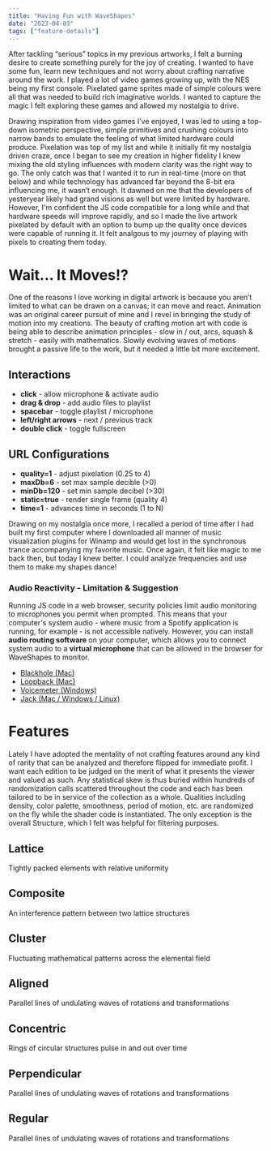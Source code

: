 ```yaml
---
title: "Having Fun with WaveShapes"
date: "2023-04-03"
tags: ["feature-details"]
---
```


After tackling “serious” topics in my previous artworks, I felt a burning desire to create something purely for the joy of creating. I wanted to have some fun, learn new techniques and not worry about crafting narrative around the work. I played a lot of video games growing up, with the NES being my first console. Pixelated game sprites made of simple colours were all that was needed to build rich imaginative worlds. I wanted to capture the magic I felt exploring these games and allowed my nostalgia to drive.

<ImageEmbed src="waveshapes-oob-E.jpg" alt="WaveShapes Out of Bounds E" width={960} height={720} priority="true" />

Drawing inspiration from video games I’ve enjoyed, I was led to using a top-down isometric perspective, simple primitives and crushing colours into narrow bands to emulate the feeling of what limited hardware could produce. Pixelation was top of my list and while it initially fit my nostalgia driven craze, once I began to see my creation in higher fidelity I knew mixing the old styling influences with modern clarity was the right way to go. The only catch was that I wanted it to run in real-time (more on that below) and while technology has advanced far beyond the 8-bit era influencing me, it wasn’t enough. It dawned on me that the developers of yesteryear likely had grand visions as well but were limited by hardware. However, I'm confident the JS code compatible for a long while and that hardware speeds will improve rapidly, and so I made the live artwork pixelated by default with an option to bump up the quality once devices were capable of running it. It felt analgous to my journey of playing with pixels to creating them today.

<Grid cols={2} gap={6}>
    <ImageEmbed
        src="waveshapes-oob-F.jpg"
        alt="WaveShapes Out of Bounds F"
        width={960}
        height={720}
        mode="grid-item"
        priority="true"
    />
    <ImageEmbed
        src="waveshapes-oob-G.jpg"
        alt="WaveShapes Out of Bounds G"
        width={960}
        height={720}
        mode="grid-item"
        priority="true"
    />
</Grid>

# Wait... It Moves!?

One of the reasons I love working in digital artwork is because you aren’t limited to what can be drawn on a canvas; it can move and react. Animation was an original career pursuit of mine and I revel in bringing the study of motion into my creations. The beauty of crafting motion art with code is being able to describe animation principles - slow in / out, arcs, squash & stretch - easily with mathematics. Slowly evolving waves of motions brought a passive life to the work, but it needed a little bit more excitement.

## Interactions

-   **click** - allow microphone & activate audio
-   **drag & drop** - add audio files to playlist
-   **spacebar** - toggle playlist / microphone
-   **left/right arrows** - next / previous track
-   **double click** - toggle fullscreen

## URL Configurations

-   **quality=1** - adjust pixelation (0.25 to 4)
-   **maxDb=6** - set max sample decible (>0)
-   **minDb=120** - set min sample decibel (>30)
-   **static=true** - render single frame (quality 4)
-   **time=1** - advances time in seconds (1 to N)

Drawing on my nostalgia once more, I recalled a period of time after I had built my first computer where I downloaded all manner of music visualization plugins for Winamp and would get lost in the synchronous trance accompanying my favorite music. Once again, it felt like magic to me back then, but today I knew better. I could analyze frequencies and use them to make my shapes dance!

### Audio Reactivity - Limitation & Suggestion

Running JS code in a web browser, security policies limit audio monitoring to microphones you permit when prompted. This means that your computer's system audio - where music from a Spotify application is running, for example - is not accessible natively. However, you can install **audio routing software** on your computer, which allows you to connect system audio to a **virtual microphone** that can be allowed in the browser for WaveShapes to monitor.

-   [Blackhole (Mac)](https://existential.audio/blackhole/)
-   [Loopback (Mac)](https://rogueamoeba.com/loopback/)
-   [Voicemeter (Windows)](https://vb-audio.com/Voicemeeter/index.htm)
-   [Jack (Mac / Windows / Linux)](https://jackaudio.org/downloads/)

# Features

Lately I have adopted the mentality of not crafting features around any kind of rarity that can be analyzed and therefore flipped for immediate profit. I want each edition to be judged on the merit of what it presents the viewer and valued as such. Any statistical skew is thus buried within hundreds of randomization calls scattered throughout the code and each has been tailored to be in service of the collection as a whole. Qualities including density, color palette, smoothness, period of motion, etc. are randomized on the fly while the shader code is instantiated. The only exception is the overall Structure, which I felt was helpful for filtering purposes.

## Lattice

Tightly packed elements with relative uniformity

<Grid cols={3} gap={6}>
    <ImageEmbed src="waveshapes-lattice-0.jpg" alt="WaveShapes Lattice 0" width={480} height={360} mode="grid-item" />
    <ImageEmbed src="waveshapes-lattice-1.jpg" alt="WaveShapes Lattice 1" width={480} height={360} mode="grid-item" />
    <ImageEmbed src="waveshapes-lattice-2.jpg" alt="WaveShapes Lattice 2" width={480} height={360} mode="grid-item" />
</Grid>

## Composite

An interference pattern between two lattice structures

<Grid cols={3} gap={6}>
    <ImageEmbed
        src="waveshapes-composite-0.jpg"
        alt="WaveShapes Composite 0"
        width={480}
        height={360}
        mode="grid-item"
    />
    <ImageEmbed
        src="waveshapes-composite-1.jpg"
        alt="WaveShapes Composite 1"
        width={480}
        height={360}
        mode="grid-item"
    />
    <ImageEmbed
        src="waveshapes-composite-2.jpg"
        alt="WaveShapes Composite 2"
        width={480}
        height={360}
        mode="grid-item"
    />
</Grid>

## Cluster

Fluctuating mathematical patterns across the elemental field

<Grid cols={3} gap={6}>
    <ImageEmbed src="waveshapes-cluster-0.jpg" alt="WaveShapes Cluster 0" width={480} height={360} mode="grid-item" />
    <ImageEmbed src="waveshapes-cluster-1.jpg" alt="WaveShapes Cluster 1" width={480} height={360} mode="grid-item" />
    <ImageEmbed src="waveshapes-cluster-2.jpg" alt="WaveShapes Cluster 2" width={480} height={360} mode="grid-item" />
</Grid>

## Aligned

Parallel lines of undulating waves of rotations and transformations

<Grid cols={3} gap={6}>
    <ImageEmbed src="waveshapes-aligned-0.jpg" alt="WaveShapes Aligned 0" width={480} height={360} mode="grid-item" />
    <ImageEmbed src="waveshapes-aligned-1.jpg" alt="WaveShapes Aligned 1" width={480} height={360} mode="grid-item" />
    <ImageEmbed src="waveshapes-aligned-2.jpg" alt="WaveShapes Aligned 2" width={480} height={360} mode="grid-item" />
</Grid>

## Concentric

Rings of circular structures pulse in and out over time

<Grid cols={3} gap={6}>
    <ImageEmbed
        src="waveshapes-aligned-0.jpg"
        alt="WaveShapes Concentric 0"
        width={480}
        height={360}
        mode="grid-item"
    />
    <ImageEmbed
        src="waveshapes-aligned-1.jpg"
        alt="WaveShapes Concentric 1"
        width={480}
        height={360}
        mode="grid-item"
    />
    <ImageEmbed
        src="waveshapes-aligned-2.jpg"
        alt="WaveShapes Concentric 2"
        width={480}
        height={360}
        mode="grid-item"
    />
</Grid>

## Perpendicular

Parallel lines of undulating waves of rotations and transformations

<Grid cols={3} gap={6}>
    <ImageEmbed
        src="waveshapes-perpendicular-0.jpg"
        alt="WaveShapes Perpendicular 0"
        width={480}
        height={360}
        mode="grid-item"
    />
    <ImageEmbed
        src="waveshapes-perpendicular-1.jpg"
        alt="WaveShapes Perpendicular 1"
        width={480}
        height={360}
        mode="grid-item"
    />
    <ImageEmbed
        src="waveshapes-perpendicular-2.jpg"
        alt="WaveShapes Perpendicular 2"
        width={480}
        height={360}
        mode="grid-item"
    />
</Grid>

## Regular

Parallel lines of undulating waves of rotations and transformations

<Grid cols={3} gap={6}>
    <ImageEmbed src="waveshapes-regular-0.jpg" alt="WaveShapes Regular 0" width={480} height={360} mode="grid-item" />
    <ImageEmbed src="waveshapes-regular-1.jpg" alt="WaveShapes Regular 1" width={480} height={360} mode="grid-item" />
    <ImageEmbed src="waveshapes-regular-2.jpg" alt="WaveShapes Regular 2" width={480} height={360} mode="grid-item" />
</Grid>
